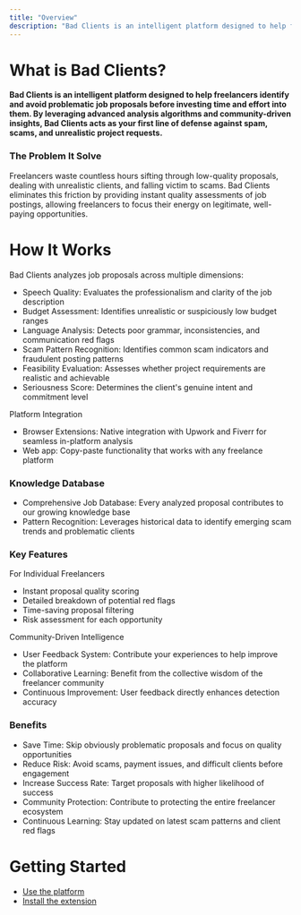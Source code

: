 ```yaml
---
title: "Overview"
description: "Bad Clients is an intelligent platform designed to help freelancers identify and avoid problematic job proposals before investing time and effort into them. By leveraging advanced analysis algorithms and community-driven insights, Bad Clients acts as your first line of defense against spam, scams, and unrealistic project requests."
---
```


# What is Bad Clients?

**Bad Clients is an intelligent platform designed to help freelancers identify and avoid problematic job proposals before investing time and effort into them. By leveraging advanced analysis algorithms and community-driven insights, Bad Clients acts as your first line of defense against spam, scams, and unrealistic project requests.**

### The Problem It Solve

Freelancers waste countless hours sifting through low-quality proposals, dealing with unrealistic clients, and falling victim to scams. Bad Clients eliminates this friction by providing instant quality assessments of job postings, allowing freelancers to focus their energy on legitimate, well-paying opportunities.

# How It Works

Bad Clients analyzes job proposals across multiple dimensions:

- Speech Quality: Evaluates the professionalism and clarity of the job description
- Budget Assessment: Identifies unrealistic or suspiciously low budget ranges
- Language Analysis: Detects poor grammar, inconsistencies, and communication red flags
- Scam Pattern Recognition: Identifies common scam indicators and fraudulent posting patterns
- Feasibility Evaluation: Assesses whether project requirements are realistic and achievable
- Seriousness Score: Determines the client's genuine intent and commitment level

Platform Integration

- Browser Extensions: Native integration with Upwork and Fiverr for seamless in-platform analysis
- Web app: Copy-paste functionality that works with any freelance platform

### Knowledge Database

- Comprehensive Job Database: Every analyzed proposal contributes to our growing knowledge base
- Pattern Recognition: Leverages historical data to identify emerging scam trends and problematic clients

### Key Features

For Individual Freelancers

- Instant proposal quality scoring
- Detailed breakdown of potential red flags
- Time-saving proposal filtering
- Risk assessment for each opportunity

Community-Driven Intelligence

- User Feedback System: Contribute your experiences to help improve the platform
- Collaborative Learning: Benefit from the collective wisdom of the freelancer community
- Continuous Improvement: User feedback directly enhances detection accuracy

### Benefits

- Save Time: Skip obviously problematic proposals and focus on quality opportunities
- Reduce Risk: Avoid scams, payment issues, and difficult clients before engagement
- Increase Success Rate: Target proposals with higher likelihood of success
- Community Protection: Contribute to protecting the entire freelancer ecosystem
- Continuous Learning: Stay updated on latest scam patterns and client red flags

# Getting Started

- [Use the platform](/docs/howto)
- [Install the extension](/docs/extension)
